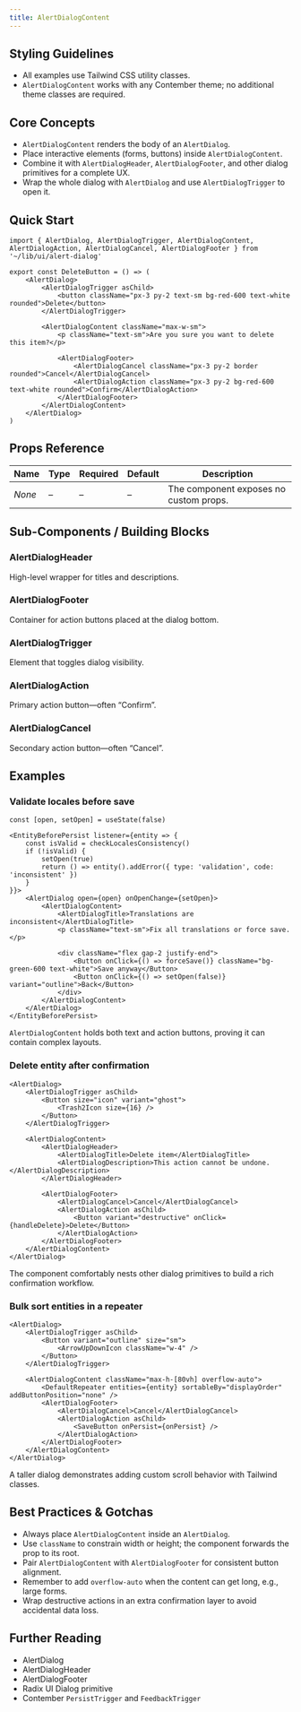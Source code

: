 ```yaml
---
title: AlertDialogContent
---
```


<!-- Edited by human: false -->
<!-- Examples count: 10 -->
<!-- Source examples: 0 -->
<!-- Playground examples: 0 -->
<!-- External examples: 10 -->
<!-- Import examples: 5 -->

## Styling Guidelines
* All examples use Tailwind CSS utility classes.
* `AlertDialogContent` works with any Contember theme; no additional theme classes are required.

## Core Concepts
* `AlertDialogContent` renders the body of an `AlertDialog`.
* Place interactive elements (forms, buttons) inside `AlertDialogContent`.
* Combine it with `AlertDialogHeader`, `AlertDialogFooter`, and other dialog primitives for a complete UX.
* Wrap the whole dialog with `AlertDialog` and use `AlertDialogTrigger` to open it.

## Quick Start
```tsx
import { AlertDialog, AlertDialogTrigger, AlertDialogContent, AlertDialogAction, AlertDialogCancel, AlertDialogFooter } from '~/lib/ui/alert-dialog'

export const DeleteButton = () => (
	<AlertDialog>
		<AlertDialogTrigger asChild>
			<button className="px-3 py-2 text-sm bg-red-600 text-white rounded">Delete</button>
		</AlertDialogTrigger>

		<AlertDialogContent className="max-w-sm">
			<p className="text-sm">Are you sure you want to delete this item?</p>

			<AlertDialogFooter>
				<AlertDialogCancel className="px-3 py-2 border rounded">Cancel</AlertDialogCancel>
				<AlertDialogAction className="px-3 py-2 bg-red-600 text-white rounded">Confirm</AlertDialogAction>
			</AlertDialogFooter>
		</AlertDialogContent>
	</AlertDialog>
)
```

## Props Reference
| Name | Type | Required | Default | Description |
|------|------|----------|---------|-------------|
| *None* | – | – | – | The component exposes no custom props. |

## Sub-Components / Building Blocks
### AlertDialogHeader
High-level wrapper for titles and descriptions.

### AlertDialogFooter
Container for action buttons placed at the dialog bottom.

### AlertDialogTrigger
Element that toggles dialog visibility.

### AlertDialogAction
Primary action button—often “Confirm”.

### AlertDialogCancel
Secondary action button—often “Cancel”.

## Examples

### Validate locales before save
```tsx
const [open, setOpen] = useState(false)

<EntityBeforePersist listener={entity => {
	const isValid = checkLocalesConsistency()
	if (!isValid) {
		setOpen(true)
		return () => entity().addError({ type: 'validation', code: 'inconsistent' })
	}
}}>
	<AlertDialog open={open} onOpenChange={setOpen}>
		<AlertDialogContent>
			<AlertDialogTitle>Translations are inconsistent</AlertDialogTitle>
			<p className="text-sm">Fix all translations or force save.</p>

			<div className="flex gap-2 justify-end">
				<Button onClick={() => forceSave()} className="bg-green-600 text-white">Save anyway</Button>
				<Button onClick={() => setOpen(false)} variant="outline">Back</Button>
			</div>
		</AlertDialogContent>
	</AlertDialog>
</EntityBeforePersist>
```
`AlertDialogContent` holds both text and action buttons, proving it can contain complex layouts.

### Delete entity after confirmation
```tsx
<AlertDialog>
	<AlertDialogTrigger asChild>
		<Button size="icon" variant="ghost">
			<Trash2Icon size={16} />
		</Button>
	</AlertDialogTrigger>

	<AlertDialogContent>
		<AlertDialogHeader>
			<AlertDialogTitle>Delete item</AlertDialogTitle>
			<AlertDialogDescription>This action cannot be undone.</AlertDialogDescription>
		</AlertDialogHeader>

		<AlertDialogFooter>
			<AlertDialogCancel>Cancel</AlertDialogCancel>
			<AlertDialogAction asChild>
				<Button variant="destructive" onClick={handleDelete}>Delete</Button>
			</AlertDialogAction>
		</AlertDialogFooter>
	</AlertDialogContent>
</AlertDialog>
```
The component comfortably nests other dialog primitives to build a rich confirmation workflow.

### Bulk sort entities in a repeater
```tsx
<AlertDialog>
	<AlertDialogTrigger asChild>
		<Button variant="outline" size="sm">
			<ArrowUpDownIcon className="w-4" />
		</Button>
	</AlertDialogTrigger>

	<AlertDialogContent className="max-h-[80vh] overflow-auto">
		<DefaultRepeater entities={entity} sortableBy="displayOrder" addButtonPosition="none" />
		<AlertDialogFooter>
			<AlertDialogCancel>Cancel</AlertDialogCancel>
			<AlertDialogAction asChild>
				<SaveButton onPersist={onPersist} />
			</AlertDialogAction>
		</AlertDialogFooter>
	</AlertDialogContent>
</AlertDialog>
```
A taller dialog demonstrates adding custom scroll behavior with Tailwind classes.

## Best Practices & Gotchas
* Always place `AlertDialogContent` inside an `AlertDialog`.
* Use `className` to constrain width or height; the component forwards the prop to its root.
* Pair `AlertDialogContent` with `AlertDialogFooter` for consistent button alignment.
* Remember to add `overflow-auto` when the content can get long, e.g., large forms.
* Wrap destructive actions in an extra confirmation layer to avoid accidental data loss.

## Further Reading
* AlertDialog
* AlertDialogHeader
* AlertDialogFooter
* Radix UI Dialog primitive
* Contember `PersistTrigger` and `FeedbackTrigger`

<!-- End of Generated Documentation -->

